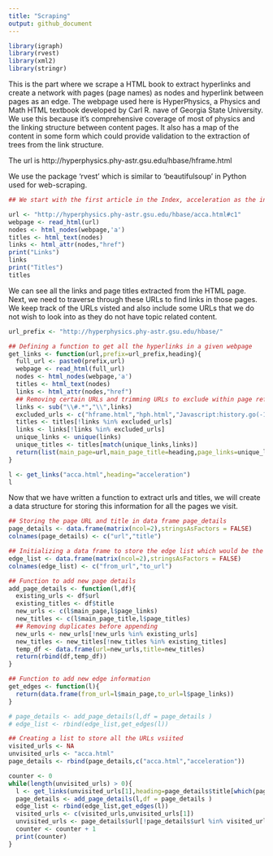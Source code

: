 ```yaml
---
title: "Scraping"
output: github_document
---
```


```r
library(igraph)
library(rvest)
library(xml2)
library(stringr)
```

This is the part where we scrape a HTML book to extract hyperlinks and create a network with pages (page names) as nodes and hyperlink between pages as an edge. The webpage used here is HyperPhysics, a Physics and Math HTML textbook developed by Carl R. nave of Georgia State University. We use this because it's comprehensive coverage of most of physics and the linking structure between content pages. It also has a map of the content in some form which could provide validation to the extraction of trees from the link structure.

The url is http://hyperphysics.phy-astr.gsu.edu/hbase/hframe.html

We use the package 'rvest' which is similar to 'beautifulsoup' in Python used for web-scraping. 

```r
## We start with the first article in the Index, acceleration as the index page itself is a hframe and we are unable to parse it for links. 

url <- "http://hyperphysics.phy-astr.gsu.edu/hbase/acca.html#c1"
webpage <- read_html(url)
nodes <- html_nodes(webpage,'a')
titles <- html_text(nodes)
links <- html_attr(nodes,"href")
print("Links")
links
print("Titles")
titles


```

We can see all the links and page titles extracted from the HTML page. Next, we need to traverse through these URLs to find links in those pages. We keep track of the URLs visted and also include some URLs that we do not wish to look into as they do not have topic related content.

```r
url_prefix <- "http://hyperphysics.phy-astr.gsu.edu/hbase/"

## Defining a function to get all the hyperlinks in a given webpage
get_links <- function(url,prefix=url_prefix,heading){
  full_url <- paste0(prefix,url)
  webpage <- read_html(full_url)
  nodes <- html_nodes(webpage,'a')
  titles <- html_text(nodes)
  links <- html_attr(nodes,"href")
  ## Removing certain URLs and trimming URLs to exclude within page references (#...)
  links <- sub("\\#.*","\\",links)
  excluded_urls <- c("hframe.html","hph.html","Javascript:history.go(-1)","",NA)
  titles <- titles[!links %in% excluded_urls]
  links <- links[!links %in% excluded_urls]
  unique_links <- unique(links)
  unique_titles <- titles[match(unique_links,links)]
  return(list(main_page=url,main_page_title=heading,page_links=unique_links,page_titles=unique_titles))
}

l <- get_links("acca.html",heading="acceleration")
l
```

Now that we have written a function to extract urls and titles, we will create a data structure for storing this information for all the pages we visit.

```r
## Storing the page URL and title in data frame page_details
page_details <- data.frame(matrix(ncol=2),stringsAsFactors = FALSE)
colnames(page_details) <- c("url","title")

## Initializing a data frame to store the edge list which would be the hyperlinks
edge_list <- data.frame(matrix(ncol=2),stringsAsFactors = FALSE)
colnames(edge_list) <- c("from_url","to_url")

## Function to add new page details
add_page_details <- function(l,df){
  existing_urls <- df$url
  existing_titles <- df$title
  new_urls <- c(l$main_page,l$page_links)
  new_titles <- c(l$main_page_title,l$page_titles)
  ## Removing duplicates before appending
  new_urls <- new_urls[!new_urls %in% existing_urls]
  new_titles <- new_titles[!new_titles %in% existing_titles]
  temp_df <- data.frame(url=new_urls,title=new_titles)
  return(rbind(df,temp_df))
}

## Function to add new edge information
get_edges <- function(l){
  return(data.frame(from_url=l$main_page,to_url=l$page_links))
}

# page_details <- add_page_details(l,df = page_details )
# edge_list <- rbind(edge_list,get_edges(l))
```

```r
## Creating a list to store all the URLs vsiited
visited_urls <- NA
unvisited_urls <- "acca.html"
page_details <- rbind(page_details,c("acca.html","acceleration"))

counter <- 0
while(length(unvisited_urls) > 0){
  l <- get_links(unvisited_urls[1],heading=page_details$title[which(page_details$url == unvisited_urls[1])])
  page_details <- add_page_details(l,df = page_details )
  edge_list <- rbind(edge_list,get_edges(l))
  visited_urls <- c(visited_urls,unvisited_urls[1])
  unvisited_urls <- page_details$url[!page_details$url %in% visited_urls]
  counter <- counter + 1
  print(counter)
}


```

